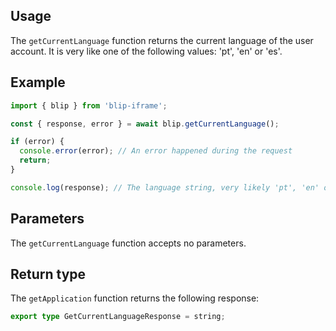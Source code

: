 

## Usage

The `getCurrentLanguage` function returns the current language of the user account.
It is very like one of the following values: 'pt', 'en' or 'es'.

## Example

```ts
import { blip } from 'blip-iframe';

const { response, error } = await blip.getCurrentLanguage();

if (error) {
  console.error(error); // An error happened during the request
  return;
}

console.log(response); // The language string, very likely 'pt', 'en' or 'es
```

## Parameters

The `getCurrentLanguage` function accepts no parameters.

## Return type

The `getApplication` function returns the following response:

```ts
export type GetCurrentLanguageResponse = string;
```
